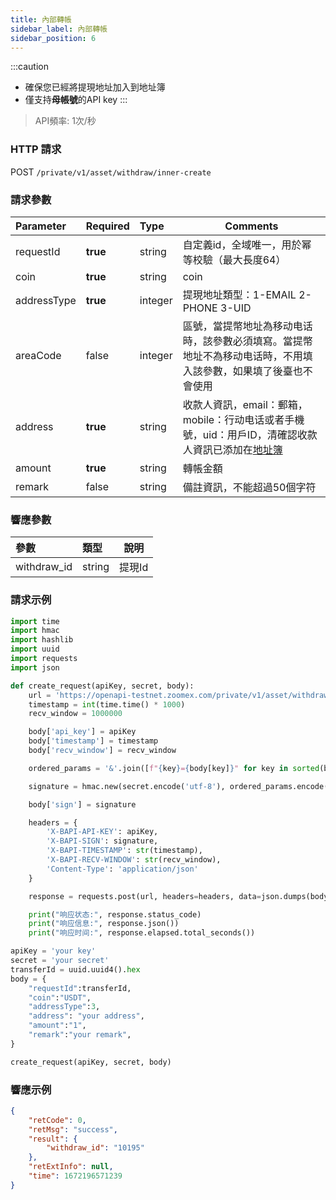 ```yaml
---
title: 內部轉帳
sidebar_label: 內部轉帳
sidebar_position: 6
---
```


:::caution
* 確保您已經將提現地址加入到地址簿
* 僅支持**母帳號**的API key
:::

> API頻率: 1次/秒


### HTTP 請求
POST `/private/v1/asset/withdraw/inner-create`

### 請求參數
| Parameter | Required | Type | Comments|
|:----- |:-------|:-----|------ |
|requestId |**true** |string |自定義id，全域唯一，用於幂等校驗（最大長度64） |
|coin |**true** |string |coin |
|addressType |**true** |integer |提現地址類型：1-EMAIL 2-PHONE 3-UID |
|areaCode |false |integer |區號，當提幣地址為移动电话時，該參數必須填寫。當提幣地址不為移动电话時，不用填入該參數，如果填了後臺也不會使用 |
|address |**true** |string |收款人資訊，email：郵箱，mobile：行动电话或者手機號，uid：用戶ID，清確認收款人資訊已添加在<a href="https://www.zoomex.com/en/assets/withdraw-address">地址簿</a> |
|amount |**true** |string |轉帳金額 |
|remark |false |string |備註資訊，不能超過50個字符 |

### 響應參數
| 參數 | 類型 | 說明|
|:----- |:-----|----- |
|withdraw_id |string|提現Id |

### 請求示例

```python
import time
import hmac
import hashlib
import uuid
import requests
import json

def create_request(apiKey, secret, body):
    url = 'https://openapi-testnet.zoomex.com/private/v1/asset/withdraw/inner-create'
    timestamp = int(time.time() * 1000)
    recv_window = 1000000

    body['api_key'] = apiKey
    body['timestamp'] = timestamp
    body['recv_window'] = recv_window

    ordered_params = '&'.join([f"{key}={body[key]}" for key in sorted(body.keys())])

    signature = hmac.new(secret.encode('utf-8'), ordered_params.encode('utf-8'), hashlib.sha256).hexdigest()

    body['sign'] = signature

    headers = {
        'X-BAPI-API-KEY': apiKey,
        'X-BAPI-SIGN': signature,
        'X-BAPI-TIMESTAMP': str(timestamp),
        'X-BAPI-RECV-WINDOW': str(recv_window),
        'Content-Type': 'application/json'
    }

    response = requests.post(url, headers=headers, data=json.dumps(body))

    print("响应状态:", response.status_code)
    print("响应信息:", response.json())
    print("响应时间:", response.elapsed.total_seconds())

apiKey = 'your key'
secret = 'your secret'
transferId = uuid.uuid4().hex
body = {
    "requestId":transferId,
    "coin":"USDT",
    "addressType":3,
    "address": "your address",
    "amount":"1",
    "remark":"your remark",
}

create_request(apiKey, secret, body)

```

### 響應示例

```json
{
    "retCode": 0,
    "retMsg": "success",
    "result": {
        "withdraw_id": "10195"
    },
    "retExtInfo": null,
    "time": 1672196571239
}
```
